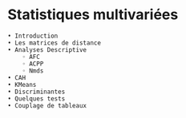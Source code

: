 # Statistiques multivariées
    • Introduction
    • Les matrices de distance
    • Analyses Descriptive
        ◦ AFC 
        ◦ ACPP
        ◦ Nmds
    • CAH
    • KMeans
    • Discriminantes
    • Quelques tests
    • Couplage de tableaux